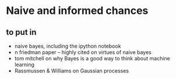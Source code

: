 # Naive and informed chances

## to put in

- naive bayes, including the ipython notebook
- n friedman paper -- highly cited on virtues of naive bayes
- tom mitchell on why Bayes is a good way to think about machine learning
- Rassmussen & Williams on Gaussian processes